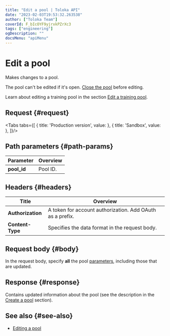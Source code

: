 ```yaml
---
title: "Edit a pool | Toloka API"
date: "2023-02-03T19:53:32.263538"
author: ["Toloka Team"]
coverId: F_bIcOYF9yjrxkPZrXc3
tags: ["engineering"]
ogDescription: ""
docsMenu: "apiMenu"
---
```



# Edit a pool

<Announce/>

Makes changes to a pool.

The pool can't be edited if it's open. [Close the pool](/docs-new/api/close-pool-for-update) before editing.

<Note mode="note" title="Note">

Learn about editing a training pool in the section [Edit a training pool](/docs-new/api/edit-training).

</Note>

## Request {#request}

<Tabs tabs={[
  { title: 'Production version', value: <EditPoolList1/> },
  { title: 'Sandbox', value: <EditPoolList2/> },
]}/>

## Path parameters {#path-params}

Parameter | Overview
----- | -----
**pool_id** | Pool ID.

## Headers {#headers}

Title | Overview
----- | -----
**Authorization** | A token for account authorization. Add OAuth as a prefix.
**Content-Type** | Specifies the data format in the request body.

## Request body {#body}

In the request body, specify **all** the pool [parameters](/docs-new/api/create-pool#pool-param), including those that are updated.

## Response {#response}

Contains updated information about the pool (see the description in the [Create a pool](/docs-new/api/create-pool#response) section).

## See also {#see-also}

- [Editing a pool](https://toloka.ai/en/docs/guide/concepts/pool-edit)
